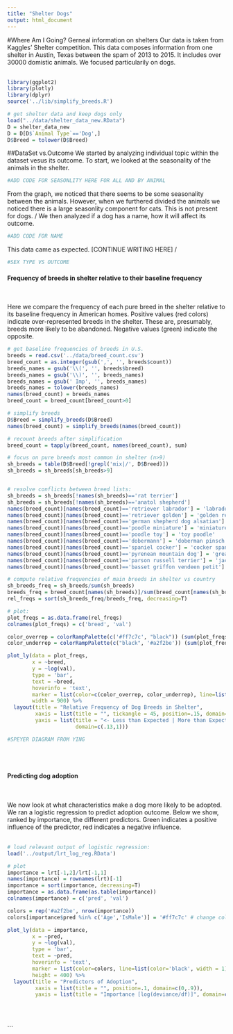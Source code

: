 ```yaml
---
title: "Shelter Dogs"
output: html_document
---
```




#Where Am I Going?
Gerneal information on shelters
Our data is taken from Kaggles' Shelter competition. This data composes information from one shelter in Austin, Texas between the spam of 2013 to 2015. It includes over 30000 domistic animals. We focused particularily on dogs. 
\
\

```r

library(ggplot2)
library(plotly)
library(dplyr)
source('../lib/simplify_breeds.R')

# get shelter data and keep dogs only
load("../data/shelter_data_new.RData")
D = shelter_data_new
D = D[D$`Animal Type`=='Dog',]
D$Breed = tolower(D$Breed)
```

##DataSet vs.Outcome 
We started by analyzing individual topic within the dataset vesus its outcome. To start, we looked at the seasonality of the animals in the shelter. 

```r
#ADD CODE FOR SEASONLITY HERE FOR ALL AND BY ANIMAL
```

From the graph, we noticed that there seems to be some seasonality between the animals. However, when we furthered divided the animals we noticed there is a large seasonlity component for cats. This is not present for dogs. 
/
We then analyzed if a dog has a name, how it will affect its outcome. 

```r
#ADD CODE FOR NAME
```
This data came as expected. [CONTINUE WRITING HERE]
/

```r
#SEX TYPE VS OUTCOME
```

#### Frequency of breeds in shelter relative to their baseline frequency
\

Here we compare the frequency of each pure breed in the shelter relative to its baseline frequency in American homes. Positive values (red colors) indicate over-represented breeds in the shelter. These are, presumably, breeds more likely to be abandoned. Negative values (green) indicate the opposite.
\


```r

# get baseline frequencies of breeds in U.S.
breeds = read.csv('../data/breed_count.csv')
breed_count = as.integer(gsub(',', '', breeds$count))
breeds_names = gsub('\\(', '', breeds$breed)
breeds_names = gsub('\\)', '', breeds_names)
breeds_names = gsub(' Imp', '', breeds_names)
breeds_names = tolower(breeds_names)
names(breed_count) = breeds_names
breed_count = breed_count[breed_count>0]

# simplify breeds
D$Breed = simplify_breeds(D$Breed)
names(breed_count) = simplify_breeds(names(breed_count))

# recount breeds after simplification
breed_count = tapply(breed_count, names(breed_count), sum)

# focus on pure breeds most common in shelter (n>9)
sh_breeds = table(D$Breed[!grepl('mix|/', D$Breed)])
sh_breeds = sh_breeds[sh_breeds>9]


# resolve conflicts between breed lists:
sh_breeds = sh_breeds[!names(sh_breeds)=='rat terrier']
sh_breeds = sh_breeds[!names(sh_breeds)=='anatol shepherd']
names(breed_count)[names(breed_count)=='retriever labrador'] = 'labrador retriever'
names(breed_count)[names(breed_count)=='retriever golden'] = 'golden retriever'
names(breed_count)[names(breed_count)=='german shepherd dog alsatian'] = 'german shepherd'
names(breed_count)[names(breed_count)=='poodle miniature'] = 'miniature poodle'
names(breed_count)[names(breed_count)=='poodle toy'] = 'toy poodle'
names(breed_count)[names(breed_count)=='dobermann'] = 'doberman pinsch'
names(breed_count)[names(breed_count)=='spaniel cocker'] = 'cocker spaniel'
names(breed_count)[names(breed_count)=='pyrenean mountain dog'] = 'great pyrenees'
names(breed_count)[names(breed_count)=='parson russell terrier'] = 'jack russell terrier'
names(breed_count)[names(breed_count)=='basset griffon vendeen petit'] = 'pbgv'

# compute relative frequencies of main breeds in shelter vs country
sh_breeds_freq = sh_breeds/sum(sh_breeds)
breeds_freq = breed_count[names(sh_breeds)]/sum(breed_count[names(sh_breeds)])
rel_freqs = sort(sh_breeds_freq/breeds_freq, decreasing=T)

# plot:
plot_freqs = as.data.frame(rel_freqs)
colnames(plot_freqs) = c('breed', 'val')

color_overrep = colorRampPalette(c('#ff7c7c', "black")) (sum(plot_freqs$val>1)) 
color_underrep = colorRampPalette(c("black", '#a2f2be')) (sum(plot_freqs$val<=1)) 

plot_ly(data = plot_freqs,
        x = ~breed,
        y = ~log(val),
        type = 'bar', 
        text = ~breed, 
        hoverinfo = 'text', 
        marker = list(color=c(color_overrep, color_underrep), line=list(color='black', width = 1)), 
        width = 900) %>%
  layout(title = "Relative Frequency of Dog Breeds in Shelter",
         xaxis = list(title = "", tickangle = 45, position=.15, domain=c(0,.9)),
         yaxis = list(title = "<- Less than Expected | More than Expected ->                          .", 
                      domain=c(.13,1)))


```



```r
#SPEYER DIAGRAM FROM YING
```

\
\


#### Predicting dog adoption
\

We now look at what characteristics make a dog more likely to be adopted. We ran a logistic regression to predict adoption outcome. Below we show, ranked by importance, the different predictors. Green indicates a positive influence of the predictor, red indicates a negative influence.   
\

```r

# load relevant output of logistic regression:
load('../output/lrt_log_reg.RData')

# plot
importance = lrt[-1,2]/lrt[-1,1]
names(importance) = rownames(lrt)[-1]
importance = sort(importance, decreasing=T)
importance = as.data.frame(as.table(importance))
colnames(importance) = c('pred', 'val')

colors = rep('#a2f2be', nrow(importance))
colors[importance$pred %in% c('Age','IsMale')] = '#ff7c7c' # change colors for predictors with neg influence based on logistic reg results

plot_ly(data = importance,
        x = ~pred,
        y = ~log(val),
        type = 'bar', 
        text = ~pred, 
        hoverinfo = 'text', 
        marker = list(color=colors, line=list(color='black', width = 1)), 
        height = 400) %>%
  layout(title = "Predictors of Adoption",
         xaxis = list(title = "", position=.1, domain=c(0,.9)),
         yaxis = list(title = "Importance [log(deviance/df)]", domain=c(.1,1)))

```
\
\



<!-- #### Types of dog intake, types of dog outcome and their association -->
<!-- \ -->

<!-- There are four main types of dog intake at the shelter (Stray, Owner Surrener, Public Assist and Euthnasia Request) and four main types of outcome (Adoption, Transfer, Return to Owner and Euthanasia). -->
<!-- Here we look at the frequencies of each outcome type for each type of intake. -->
<!-- \ -->
<!-- \ -->


<!-- ```{r analysis1, warning=FALSE, message=FALSE, echo=FALSE} -->

<!-- D %>%  -->
<!--   mutate(intake = `Intake Type`, outcome = `Outcome Type`) %>% -->
<!--   filter(!outcome %in% c('', 'Died','Disposal','Missing')) %>% -->
<!--   count(intake, outcome) %>% -->
<!--   plot_ly(x = ~intake,  -->
<!--           y = ~n,  -->
<!--           color = ~outcome,  -->
<!--           marker = list(line=list(color='black', width = 1)),  -->
<!--           width = 900) %>% -->
<!--   layout(title = "Shelter dog intake types and outcomes", -->
<!--          xaxis = list(title = "Intake Type"), -->
<!--          yaxis = list(title = "Number")) -->
<!-- ``` -->
<!-- \ -->
<!-- \ -->


```



